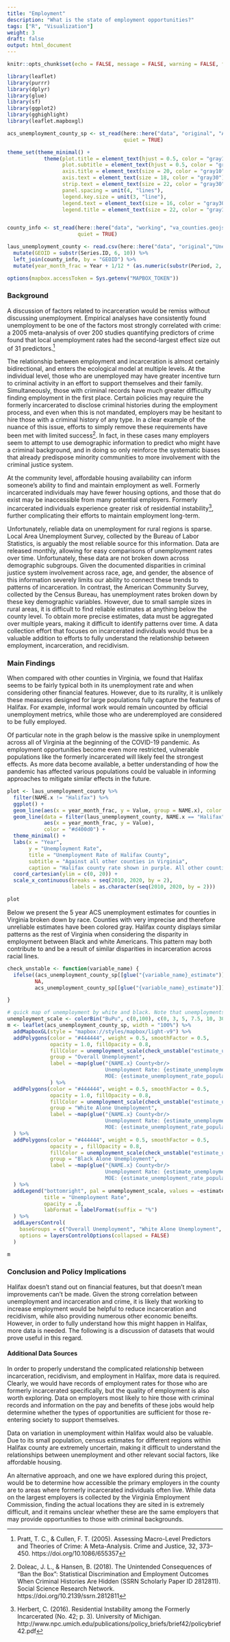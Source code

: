 ```yaml
---
title: "Employment"
description: "What is the state of employment opportunities?"
tags: ["R", "Visualization"]
weight: 3
draft: false
output: html_document
---
```


```r
knitr::opts_chunk$set(echo = FALSE, message = FALSE, warning = FALSE, fig.width = 15, fig.height = 10)
```

```r
library(leaflet)
library(purrr)
library(dplyr)
library(glue)
library(sf)
library(ggplot2)
library(gghighlight)
library(leaflet.mapboxgl)

acs_unemployment_county_sp <- st_read(here::here("data", "original", "ACS", "acs_unemployment_county.geojson"),
                                      quiet = TRUE)

theme_set(theme_minimal() +
            theme(plot.title = element_text(hjust = 0.5, color = "gray10", size = 24),
                  plot.subtitle = element_text(hjust = 0.5, color = "gray30", face = "italic", size = 20),
                  axis.title = element_text(size = 20, color = "gray10"),
                  axis.text = element_text(size = 18, color = "gray30"),
                  strip.text = element_text(size = 22, color = "gray30"),
                  panel.spacing = unit(4, "lines"),
                  legend.key.size = unit(3, "line"),
                  legend.text = element_text(size = 16, color = "gray30"),
                  legend.title = element_text(size = 22, color = "gray10")))


county_info <- st_read(here::here("data", "working", "va_counties.geojson"),
                       quiet = TRUE)

laus_unemployment_county <- read.csv(here::here("data", "original","Unemployment", "laus_unemployment_county.csv")) %>%
  mutate(GEOID = substr(Series.ID, 6, 10)) %>%
  left_join(county_info, by = "GEOID") %>%
  mutate(year_month_frac = Year + 1/12 * (as.numeric(substr(Period, 2, 3)) - 1))

options(mapbox.accessToken = Sys.getenv("MAPBOX_TOKEN"))
```



### Background

A discussion of factors related to incarceration would be remiss without discussing unemployment. Empirical analyses have consistently found unemployment to be one of the factors most strongly correlated with crime: a 2005 meta-analysis of over 200 studies quantifying predictors of crime found that local unemployment rates had the second-largest effect size out of 31 predictors.^[Pratt, T. C., & Cullen, F. T. (2005). Assessing Macro-Level Predictors and Theories of Crime: A Meta-Analysis. Crime and Justice, 32, 373–450. https://doi.org/10.1086/655357
] 

The relationship between employment and incarceration is almost certainly bidirectional, and enters the ecological model at multiple levels. At the individual level, those who are unemployed may have greater incentive turn to criminal activity in an effort to support themselves and their family. Simultaneously, those with criminal records have much greater difficulty finding employment in the first place. Certain policies may require the formerly incarcerated to disclose criminal histories during the employment process, and even when this is not mandated, employers may be hesitant to hire those with a criminal history of any type. In a clear example of the nuance of this issue, efforts to simply remove these requirements have been met with limited success^[Doleac, J. L., & Hansen, B. (2018). The Unintended Consequences of “Ban the Box”: Statistical Discrimination and Employment Outcomes When Criminal Histories Are Hidden (SSRN Scholarly Paper ID 2812811). Social Science Research Network. https://doi.org/10.2139/ssrn.2812811
]. In fact, in these cases many employers seem to attempt to use demographic information to predict who might have a criminal background, and in doing so only reinforce the systematic biases that already predispose minority communities to more involvement with the criminal justice system.

At the community level, affordable housing availability can inform someone’s ability to find and maintain employment as well. Formerly incarcerated individuals may have fewer housing options, and those that do exist may be inaccessible from many potential employers. Formerly incarcerated individuals experience greater risk of residential instability^[Herbert, C. (2016). Residential Instability among the Formerly Incarcerated (No. 42; p. 3). University of Michigan. http://www.npc.umich.edu/publications/policy_briefs/brief42/policybrief42.pdf
], further complicating their efforts to maintain employment long-term.

Unfortunately, reliable data on unemployment for rural regions is sparse. Local Area Unemployment Survey, collected by the Bureau of Labor Statistics, is arguably the most reliable source for this information. Data are released monthly, allowing for easy comparisons of unemployment rates over time. Unfortunately, these data are not broken down across demographic subgroups. Given the documented disparities in criminal justice system involvement across race, age, and gender, the absence of this information severely limits our ability to connect these trends to patterns of incarceration. In contrast, the American Community Survey, collected by the Census Bureau, has unemployment rates broken down by these key demographic variables. However, due to small sample sizes in rural areas, it is difficult to find reliable estimates at anything below the county level. To obtain more precise estimates, data must be aggregated over multiple years, making it difficult to identify patterns over time. A data collection effort that focuses on incarcerated individuals would thus be a valuable addition to efforts to fully understand the relationship between employment, incarceration, and recidivism.


### Main Findings

When compared with other counties in Virginia, we found that Halifax seems to be fairly typical both in its unemployment rate and when considering other financial features. However, due to its rurality, it is unlikely these measures designed for large populations fully capture the features of Halifax. For example, informal work would remain uncounted by official unemployment metrics, while those who are underemployed are considered to be fully employed. 

Of particular note in the graph below is the massive spike in unemployment across all of Virginia at the beginning of the COVID-19 pandemic. As employment opportunities become even more restricted, vulnerable populations like the formerly incarcerated will likely feel the strongest effects. As more data become available, a better understanding of how the pandemic has affected various populations could be valuable in informing approaches to mitigate similar effects in the future.

```r
plot <- laus_unemployment_county %>%
  filter(NAME.x != "Halifax") %>%
  ggplot() +
  geom_line(aes(x = year_month_frac, y = Value, group = NAME.x), color = "#AAAAAA", alpha = .3) +
  geom_line(data = filter(laus_unemployment_county, NAME.x == "Halifax"),
            aes(x = year_month_frac, y = Value),
            color = "#d400d0") +
  theme_minimal() +
  labs(x = "Year",
       y = "Unemployment Rate",
       title = "Unemployment Rate of Halifax County",
       subtitle = "Against all other counties in Virginia",
       caption = "Halifax county rate shown in purple. All other counties shown in grey\nData from the Local Area Unemployment Survey") +
  coord_cartesian(ylim = c(0, 20)) +
  scale_x_continuous(breaks = seq(2010, 2020, by = 2),
                     labels = as.character(seq(2010, 2020, by = 2)))

plot
```

Below we present the 5 year ACS unemployment estimates for counties in Virginia broken down by race. Counties with very imprecise and therefore unreliable estimates have been colored gray. 
Halifax county displays similar patterns as the rest of Virginia when considering the disparity in employment between Black and white Americans. This pattern may both contribute to and be a result of similar disparities in incarceration across racial lines.


```r

check_unstable <- function(variable_name) {
  ifelse((acs_unemployment_county_sp[[glue("{variable_name}_estimate")]]) < 2 * acs_unemployment_county_sp[[glue("{variable_name}_moe")]],
         NA,
         acs_unemployment_county_sp[[glue("{variable_name}_estimate")]])

}

# quick map of unemployment by white and black. Note that unemployments above 30% are assumed unstable
unemployment_scale <- colorBin("BuPu", c(0,100), c(0, 3, 5, 7.5, 10, 30))
m <- leaflet(acs_unemployment_county_sp, width = "100%") %>%
  addMapboxGL(style = "mapbox://styles/mapbox/light-v9") %>%  
  addPolygons(color = "#444444", weight = 0.5, smoothFactor = 0.5,
              opacity = 1.0, fillOpacity = 0.8,
              fillColor = unemployment_scale(check_unstable("estimate_unemployment_rate_population_16_years_and_over")),
              group = "Overall Unemployment",
              label = ~map(glue("{NAME.x} County<br/>
                                Unemployment Rate: {estimate_unemployment_rate_population_16_years_and_over_estimate}%<br/>
                                MOE: {estimate_unemployment_rate_population_16_years_and_over_moe}%"), htmltools::HTML)
              ) %>%
  addPolygons(color = "#444444", weight = 0.5, smoothFactor = 0.5,
              opacity = 1.0, fillOpacity = 0.8,
              fillColor = unemployment_scale(check_unstable("estimate_unemployment_rate_population_16_years_and_over_race_and_hispanic_or_latino_origin_white_alone")),
              group = "White Alone Unemployment",
              label = ~map(glue("{NAME.x} County<br/>
                                Unemployment Rate: {estimate_unemployment_rate_population_16_years_and_over_race_and_hispanic_or_latino_origin_white_alone_estimate}%<br/>
                                MOE: {estimate_unemployment_rate_population_16_years_and_over_race_and_hispanic_or_latino_origin_white_alone_moe}%"), htmltools::HTML)
  ) %>%
  addPolygons(color = "#444444", weight = 0.5, smoothFactor = 0.5,
              opacity = , fillOpacity = 0.8,
              fillColor = unemployment_scale(check_unstable("estimate_unemployment_rate_population_16_years_and_over_race_and_hispanic_or_latino_origin_black_or_african_american_alone")),
              group = "Black Alone Unemployment",
              label = ~map(glue("{NAME.x} County<br/>
                                Unemployment Rate: {estimate_unemployment_rate_population_16_years_and_over_race_and_hispanic_or_latino_origin_black_or_african_american_alone_estimate}%<br/>
                                MOE: {estimate_unemployment_rate_population_16_years_and_over_race_and_hispanic_or_latino_origin_black_or_african_american_alone_moe}%"), htmltools::HTML)
  ) %>%
  addLegend("bottomright", pal = unemployment_scale, values = ~estimate_unemployment_rate_population_16_years_and_over_estimate,
            title = "Unemployment Rate",
            opacity = .8,
            labFormat = labelFormat(suffix = "%")
  ) %>%
  addLayersControl(
    baseGroups = c("Overall Unemployment", "White Alone Unemployment", "Black Alone Unemployment"),
    options = layersControlOptions(collapsed = FALSE)
  )

m
```

### Conclusion and Policy Implications

Halifax doesn't stand out on financial features, but that doesn't mean improvements can't be made. Given the strong correlation between unemployment and incarceration and crime, it is likely that working to increase employment would be helpful to reduce incarceration and recidivism, while also providing numerous other economic beneifts. However, in order to fully understand how this might happen in Halifax, more data is needed. The following is a discussion of datasets that would prove useful in this regard.

#### Additional Data Sources

In order to properly understand the complicated relationship between incarceration, recidivism, and employment in Halifax, more data is required. Clearly, we would have records of employment rates for those who are formerly incarcerated specifically, but the quality of employment is also worth exploring. Data on employers most likely to hire those with criminal records and information on the pay and benefits of these jobs would help determine whether the types of opportunities are sufficient for those re-entering society to support themselves.  

Data on variation in unemployment within Halifax would also be valuable. Due to its small population, census estimates for different regions within Halifax county are extremely uncertain, making it difficult to understand the relationships between unemployment and other relevant social factors, like affordable housing.

An alternative approach, and one we have explored during this project, would be to determine how accessible the primary employers in the county are to areas where formerly incarcerated individuals often live. While data on the largest employers is collected by the Virginia Employment Commission, finding the actual locations they are sited in is extremely difficult, and it remains unclear whether these are the same employers that may provide opportunities to those with criminal backgrounds.
